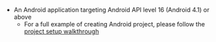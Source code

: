 * An Android application targeting Android API level 16 (Android 4.1) or above
    * For a full example of creating Android project, please follow the [project setup walkthrough](/gen1/[platform]/prev/start/project-setup/create-application/)

